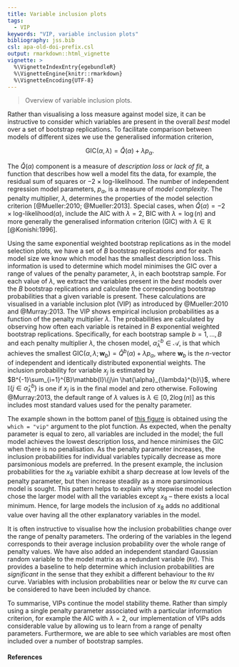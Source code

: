 ```yaml
---
title: Variable inclusion plots
tags:
  - VIP
keywords: "VIP, variable inclusion plots"
bibliography: jss.bib
csl: apa-old-doi-prefix.csl
output: rmarkdown::html_vignette
vignette: >
  %\VignetteIndexEntry{egebundleR}
  %\VignetteEngine{knitr::rmarkdown}
  %\VignetteEncoding{UTF-8}
---
```


> Overview of variable inclusion plots.

Rather than visualising a loss measure against model size, it can be instructive to consider which variables are present in the overall _best_ model over a set of bootstrap replications.  To facilitate comparison between models of different sizes we use the generalised information criterion, 

$$\textrm{GIC}(\alpha,\lambda) = \hat{Q}(\alpha) + \lambda p_{\alpha}.$$

The $\hat{Q}(\alpha)$ component is a measure of _description loss_ or _lack of fit_, a function that describes how well a model fits the data, for example, the residual sum of squares or $-2~\times~\text{log-likelihood}$. The number of independent regression model parameters, $p_{\alpha}$, is a measure of _model complexity_. The penalty multiplier, $\lambda$, determines the properties of the model selection criterion [@Mueller:2010; @Mueller:2013]. Special cases, when $\hat{Q}(\alpha)=-2\times\text{log-likelihood}(\alpha)$, include the AIC with $\lambda=2$, BIC with $\lambda=\log(n)$ and more generally the generalised information criterion (GIC) with $\lambda\in\mathbb{R}$ [@Konishi:1996].

Using the same exponential weighted bootstrap replications as in the model selection plots, we have a set of $B$ bootstrap replications and for each model size we know which model has the smallest description loss.   This information is used to determine which model minimises the GIC over a range of values of the penalty parameter, $\lambda$, in each bootstrap sample.  For each value of $\lambda$, we extract the variables present in the _best_ models over the $B$ bootstrap replications and calculate the corresponding bootstrap probabilities that a given variable is present.  These calculations are visualised in a variable inclusion plot (VIP) as introduced by @Mueller:2010 and @Murray:2013. The VIP shows empirical inclusion probabilities as a function of the penalty multiplier $\lambda$. The probabilities are calculated by observing how often each variable is retained in $B$ exponential weighted bootstrap replications.  Specifically, for each bootstrap sample $b=1,\ldots,B$ and each penalty multiplier $\lambda$, the chosen model, $\hat{\alpha}_{\lambda}^{b}\in \mathcal{A}$, is that which achieves the smallest $\textrm{GIC}(\alpha,\lambda;\mathbf{w}_b) = \hat{Q}^b(\alpha)+\lambda p_{\alpha}$, where $\mathbf{w}_b$ is the $n$-vector of independent and identically distributed exponential weights. The inclusion probability for variable $x_{j}$ is estimated by $B^{-1}\sum_{i=1}^{B}\mathbb{I}\{j\in \hat{\alpha}_{\lambda}^{b}\}$, where $\mathbb{I}\{j\in \hat{\alpha}_{\lambda}^{b}\}$ is one if $x_{j}$ is in the final model and zero otherwise.  Following @Murray:2013, the default range of $\lambda$ values is $\lambda\in[0,2\log(n)]$ as this includes most standard values used for the penalty parameter.

The example shown in the bottom panel of [this figure](msp#fig:plotvis) is obtained using the `which = "vip"` argument to the plot function.  As expected, when the penalty parameter is equal to zero, all variables are included in the model;  the full model achieves the lowest description loss, and hence minimises the GIC when there is no penalisation.  As the penalty parameter increases, the inclusion probabilities for individual variables typically decrease as more parsimonious models are preferred.  In the present example, the inclusion probabilities for the $x_8$ variable exhibit a sharp decrease at low levels of the penalty parameter, but then increase steadily as a more parsimonious model is sought.  This pattern helps to explain why stepwise model selection chose the larger model with all the variables except $x_8$ -- there exists a local minimum.  Hence, for large models the inclusion of $x_8$ adds no additional value over having all the other explanatory variables in the model.

It is often instructive to visualise how the inclusion probabilities change over the range of penalty parameters.  The ordering of the variables in the legend corresponds to their average inclusion probability over the whole range of penalty values.  We have also added an independent standard Gaussian random variable to the model matrix as a redundant variable (`RV`).  This provides a baseline to help determine which inclusion probabilities are _significant_ in the sense that they exhibit a different behaviour to the `RV` curve.  Variables with inclusion probabilities near or below the `RV` curve can be considered to have been included by chance.  

To summarise, VIPs continue the model stability theme. Rather than simply using a single penalty parameter associated with a particular information criterion, for example the AIC with $\lambda=2$, our implementation of VIPs adds considerable value by allowing us to learn from a range of penalty parameters.  Furthermore, we are able to see which variables are most often included over a number of bootstrap samples. 

#### References
